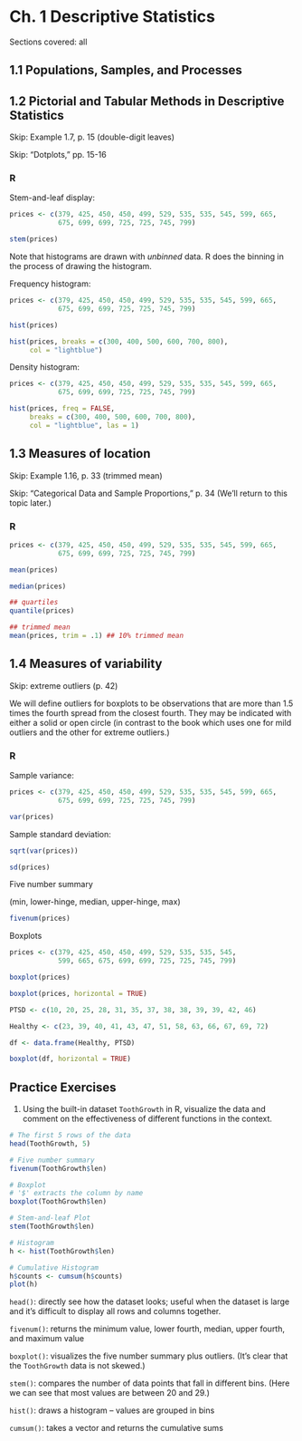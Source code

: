 # Ch. 1 Descriptive Statistics {-} 

Sections covered: all

## 1.1 Populations, Samples, and Processes {-}

## 1.2 Pictorial and Tabular Methods in Descriptive Statistics {-}

Skip: Example 1.7, p. 15 (double-digit leaves)

Skip: "Dotplots," pp. 15-16

### R {-}

Stem-and-leaf display:

```r
prices <- c(379, 425, 450, 450, 499, 529, 535, 535, 545, 599, 665,
            675, 699, 699, 725, 725, 745, 799)

stem(prices)
```

Note that histograms are drawn with *unbinned* data.  R does the binning in the process of drawing the histogram.

Frequency histogram:

```r
prices <- c(379, 425, 450, 450, 499, 529, 535, 535, 545, 599, 665,
            675, 699, 699, 725, 725, 745, 799)

hist(prices)

hist(prices, breaks = c(300, 400, 500, 600, 700, 800),
     col = "lightblue")
```

Density histogram:  

```r
prices <- c(379, 425, 450, 450, 499, 529, 535, 535, 545, 599, 665,
            675, 699, 699, 725, 725, 745, 799)

hist(prices, freq = FALSE, 
     breaks = c(300, 400, 500, 600, 700, 800),
     col = "lightblue", las = 1)

```

## 1.3 Measures of location {-}

Skip: Example 1.16, p. 33 (trimmed mean)

Skip: "Categorical Data and Sample Proportions," p. 34 (We'll return to this topic later.)

### R {-}

```r
prices <- c(379, 425, 450, 450, 499, 529, 535, 535, 545, 599, 665,
            675, 699, 699, 725, 725, 745, 799)

mean(prices)

median(prices)

## quartiles
quantile(prices)

## trimmed mean
mean(prices, trim = .1) ## 10% trimmed mean
```

## 1.4 Measures of variability {-}

Skip: extreme outliers (p. 42) 

We will define outliers for boxplots to be observations that are more than 1.5 times the fourth spread from the closest fourth. They may be indicated with either a solid or open circle (in contrast to the book which uses one for mild outliers and the other for extreme outliers.)

### R {-}

Sample variance:

```r
prices <- c(379, 425, 450, 450, 499, 529, 535, 535, 545, 599, 665,
            675, 699, 699, 725, 725, 745, 799)

var(prices)
```

Sample standard deviation:

```r
sqrt(var(prices))

sd(prices)
```


Five number summary 

(min, lower-hinge, median, upper-hinge, max)

```r
fivenum(prices)
```

Boxplots  

```r
prices <- c(379, 425, 450, 450, 499, 529, 535, 535, 545,
            599, 665, 675, 699, 699, 725, 725, 745, 799)

boxplot(prices)

boxplot(prices, horizontal = TRUE)

PTSD <- c(10, 20, 25, 28, 31, 35, 37, 38, 38, 39, 39, 42, 46)

Healthy <- c(23, 39, 40, 41, 43, 47, 51, 58, 63, 66, 67, 69, 72)

df <- data.frame(Healthy, PTSD)

boxplot(df, horizontal = TRUE)
```

## Practice Exercises {-}

1. Using the built-in dataset `ToothGrowth` in R, visualize the data and comment on the effectiveness of different functions in the context.

```r
# The first 5 rows of the data
head(ToothGrowth, 5)

# Five number summary
fivenum(ToothGrowth$len)

# Boxplot 
# '$' extracts the column by name
boxplot(ToothGrowth$len) 

# Stem-and-leaf Plot
stem(ToothGrowth$len)

# Histogram
h <- hist(ToothGrowth$len)

# Cumulative Histogram
h$counts <- cumsum(h$counts)
plot(h)
```

`head()`: directly see how the dataset looks; useful when the dataset is large and it's difficult to display all rows and columns together.

`fivenum()`: returns the minimum value, lower fourth, median, upper fourth, and maximum value

`boxplot()`: visualizes the five number summary plus outliers. (It's clear that the `ToothGrowth` data is not skewed.)

`stem()`: compares the number of data points that fall in different bins. (Here we can see that most values are between 20 and 29.)

`hist()`: draws a histogram -- values are grouped in bins

`cumsum()`: takes a vector and returns the cumulative sums
